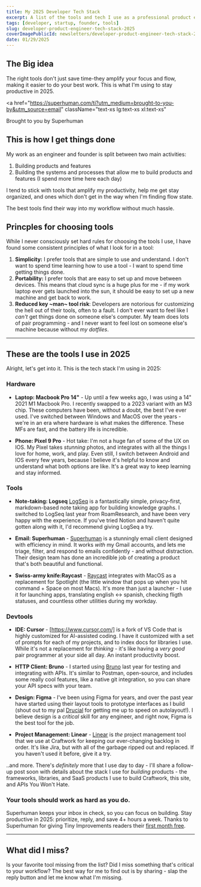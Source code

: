 ```yaml
---
title: My 2025 Developer Tech Stack
excerpt: A list of the tools and tech I use as a professional product engineer in 2025.
tags: [developer, startup, founder, tools]
slug: developer-product-engineer-tech-stack-2025
coverImagePublicId: newsletters/developer-product-engineer-tech-stack-2025/cover
date: 01/29/2025
---
```


## The Big idea

The right tools don't just save time-they amplify your focus and flow, making it easier to do your best work. This is what I'm using to stay productive in 2025.

<a
  href="https://superhuman.com/ti?utm_medium=brought-to-you-by&utm_source=email"
  className="text-xs lg:text-xs xl:text-xs"
>
  Brought to you by Superhuman
</a>

## This is how I get things done

My work as an engineer and founder is split between two main activities:

1. Building products and features
2. Building the systems and processes that allow me to build products and features (I spend more time here each day)

I tend to stick with tools that amplify my productivity, help me get stay organized, and ones which don't get in the way when I'm finding flow state.

The best tools find their way into my workflow without much hassle.

## Princples for choosing tools

While I never consciously set hard rules for choosing the tools I use, I have found some consistent principles of what I look for in a tool:

1. **Simplicity:** I prefer tools that are simple to use and understand. I don't want to spend time learning how to use a tool - I want to spend time getting things done.
2. **Portability:** I prefer tools that are easy to set up and move between devices. This means that cloud sync is a huge plus for me - if my work laptop ever gets launched into the sun, it should be easy to set up a new machine and get back to work.
3. **Reduced key ~man~ tool risk**: Developers are notorious for customizing the hell out of their tools, often to a fault. I don't ever want to feel like I _can't_ get things done on someone else's computer. My team does lots of pair programming - and I never want to feel lost on someone else's machine because without _my dotfiles_.

---

## These are the tools I use in 2025

Alright, let's get into it. This is the tech stack I'm using in 2025:

### Hardware

- **Laptop: Macbook Pro 14"** - Up until a few weeks ago, I was using a 14" 2021 M1 Macbook Pro. I recently swapped to a 2023 variant with an M3 chip. These computers have been, without a doubt, the best I've ever used. I've switched between Windows and MacOS over the years - we're in an era where hardware is what makes the difference. These MFs are fast, and the battery life is incredible.

- **Phone: Pixel 9 Pro** - Hot take: I'm not a huge fan of some of the UX on IOS. My Pixel takes _stunning_ photos, and integrates with all the things I love for home, work, and play. Even still, I switch between Android and IOS every few years, because I believe it's helpful to know and understand what both options are like. It's a great way to keep learning and stay informed.

### Tools

- **Note-taking: Logseq** [LogSeq](https://logseq.com/) is a fantastically simple, privacy-first, markdown-based note taking app for building knowledge graphs. I switched to LogSeq last year from RoamResearch, and have been very happy with the experience. If you've tried Notion and haven't quite gotten along with it, I'd recommend giving LogSeq a try.

- **Email: Superhuman** - [Superhuman](https://superhuman.com/ti?utm_medium=body-rec) is a stunningly email client designed with efficiency in mind. It works _with_ my Gmail accounts, and lets me triage, filter, and respond to emails confidently - and without distraction. Their design team has done an incredible job of creating a product that's both beautiful and functional.

- **Swiss-army knife:Raycast** - [Raycast](https://www.raycast.com/) integrates with MacOS as a replacement for Spotlight (the little window that pops up when you hit command + Space on most Macs). It's more than just a launcher - I use it for launching apps, translating english &harr; spanish, checking fligth statuses, and countless other utilities during my workday.

### Devtools

- **IDE: Cursor** - [https://www.cursor.com/] is a fork of VS Code that is highly customized for AI-assisted coding. I have it customized with a set of prompts for each of my projects, and to index docs for libraries I use. While it's not a replacement for _thinking_ - it's like having a _very good_ pair programmer at your side all day. An instant productivity boost.

- **HTTP Client: Bruno** - I started using [Bruno](https://www.usebruno.com/) last year for testing and integrating with APIs. It's similar to Postman, open-source, and includes some really cool features, like a native git integration, so you can share your API specs with your team.

- **Design: Figma** - I've been using Figma for years, and over the past year have started using their layout tools to prototype interfaces as I build (shout out to my pal [Drucial](https://drew-white.dev/) for getting me up to speed on autolayout!). I believe design is a _critical_ skill for any engineer, and right now, Figma is the best tool for the job.

- **Project Management: Linear** - [Linear](https://linear.app/) is _the_ project management tool that we use at Craftwork for keeping our ever-changing backlog in order. It's like Jira, but with all of the garbage ripped out and replaced. If you haven't used it before, give it a try.

..and more. There's _definitely_ more that I use day to day - I'll share a follow-up post soon with details about the stack I use for _building_ products - the frameworks, libraries, and SaaS products I use to build Craftwork, this site, and APIs You Won't Hate.

### Your tools should work as hard as you do.

Superhuman keeps your inbox in check, so you can focus on building. Stay productive in 2025: prioritize, reply, and save 4+ hours a week. Thanks to Superhuman for giving Tiny Improvements readers their [first month free](https://superhuman.com/ti?utm_medium=sponsor-callout&utm_source=mikebifulco-com).

---

## What did I miss?

Is your favorite tool missing from the list? Did I miss something that's critical to your workflow? The best way for me to find out is by sharing - slap the reply button and let me know what I'm missing.
